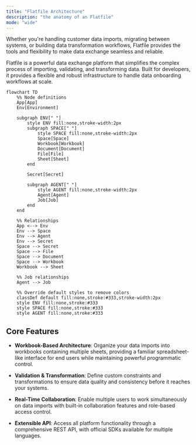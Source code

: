 ```yaml
---
title: "Flatfile Architecture"
description: "the anatomy of an Flatfile"
mode: "wide"
---
```


Whether you're handling customer data imports, migrating between systems, or
building data transformation workflows, Flatfile provides the tools and
flexibility to make data exchange seamless and reliable.

Flatfile is a powerful data exchange platform that simplifies the complex
process of importing, validating, and transforming data. Built for developers,
it provides a flexible and robust infrastructure to handle data onboarding
workflows at scale.

```mermaid
flowchart TD
    %% Node definitions
    App[App]
    Env[Environment]

    subgraph ENV[" "]
        style ENV fill:none,stroke-width:2px
        subgraph SPACE[" "]
            style SPACE fill:none,stroke-width:2px
            Space[Space]
            Workbook[Workbook]
            Document[Document]
            File[File]
            Sheet[Sheet]
        end

        Secret[Secret]

        subgraph AGENT[" "]
            style AGENT fill:none,stroke-width:2px
            Agent[Agent]
            Job[Job]
        end
    end

    %% Relationships
    App <--> Env
    Env --> Space
    Env --> Agent
    Env --> Secret
    Space --> Secret
    Space --> File
    Space --> Document
    Space --> Workbook
    Workbook --> Sheet

    %% Job relationships
    Agent --> Job

    %% Override default styles to remove colors
    classDef default fill:none,stroke:#333,stroke-width:2px
    style ENV fill:none,stroke:#333
    style SPACE fill:none,stroke:#333
    style AGENT fill:none,stroke:#333
```

## Core Features

- **Workbook-Based Architecture**: Organize your data imports into workbooks
  containing multiple sheets, providing a familiar spreadsheet-like interface
  for end users while maintaining powerful programmatic control.

- **Validation & Transformation**: Define custom constraints and transformations
  to ensure data quality and consistency before it reaches your systems.

- **Real-Time Collaboration**: Enable multiple users to work simultaneously on
  data imports with built-in collaboration features and role-based access
  control.

- **Extensible API**: Access all platform functionality through a comprehensive
  REST API, with official SDKs available for multiple languages.
